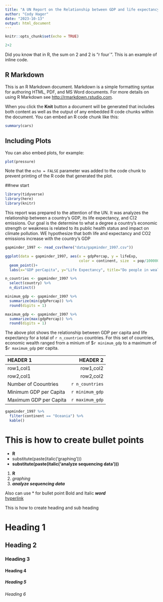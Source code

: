 ```yaml
---
title: "A UN Report on the Relationship between GDP and life expectancy"
author: "Cody Hager"
date: "2023-10-13"
output: html_document
---
```


```r
knitr::opts_chunk$set(echo = TRUE)
```

```r
2+2
```

Did you know that in R, the sum on 2 and 2 is "r four`". This is an example of inline code.

## R Markdown

This is an R Markdown document. Markdown is a simple formatting syntax for authoring HTML, PDF, and MS Word documents. For more details on using R Markdown see <http://rmarkdown.rstudio.com>.

When you click the **Knit** button a document will be generated that includes both content as well as the output of any embedded R code chunks within the document. You can embed an R code chunk like this:

```r
summary(cars)
```

## Including Plots

You can also embed plots, for example:

```r
plot(pressure)
```

Note that the `echo = FALSE` parameter was added to the code chunk to prevent printing of the R code that generated the plot.


##new start

```r
library(tidyverse)
library(here)
library(knitr)
```

This report was prepared to the attention of the UN. It was analyzes the relationship between a country's GDP, its life expectancy, and C)2 emissions. Our goal is the determine to what a degree a country's economic strength or weakness is related to its public health status and impact on climate pollution. WE hypothesize that both life and expectancy and CO2 emissions increase with the country's GDP

```r
gapminder_1997 <- read_csv(here("data/gapminder_1997.csv"))
```

```r
ggplot(data = gapminder_1997, aes(x = gdpPercap, y = lifeExp, 
                                  color = continent, size  = pop/1000000))+
  geom_point()+
  labs(x="GDP perCapita", y="Life Expectancy", title="Do people in wealthy countries live longer?", sice = "Population(in Millions)")
```

```r
n_countries <- gapminder_1997 %>%
  select(country) %>%
  n_distinct()

minimum_gdp <- gapminder_1997 %>%
  summarize(min(gdpPercap)) %>%
  round(digits = 1)

maximum_gdp <- gapminder_1997 %>%
  summarize(max(gdpPercap)) %>%
  round(digits = 1)
```

The above plot shows the relationship between GDP per capita and life expectancy for a total of `r n_countries` countries. For this set of countries, economic wealth ranged from a minium of $`r minimum_gdp` to a maximum of $`r maximum_gdp` per capita.

| HEADER 1 | HEADER 2 |
|:----------|----------:|
|row1,col1 | row1,col2|
|row2,col1 | row2,col2| 
|Number of Coountries | `r n_countries` |
|Minimum GDP per Capita| `r minimum_gdp` |
|Maximum GDP per Capita| `r maximum_gdp` |

```r
gapminder_1997 %>%
  filter(continent == "Oceania") %>%
  kable()
```
# This is how to create bullet points

+ **R** 
+ substitute(paste(italic(‘graphing’)))
+ **substitute(paste(italic(‘analyze sequencing data’)))**

1. **R** 
1. _graphing_
1. _**analyze sequencing data**_
  
Also can use * for bullet point
Bold and Italic ***word***  
[hyperlink](actual link)
  
This is how to create heading and sub heading 

# Heading 1 
## Heading 2  
### Heading 3 
#### Heading 4  
##### Heading 5  
###### Heading 6